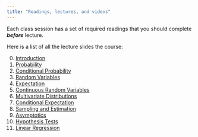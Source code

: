 ```yaml
---
title: "Readings, lectures, and videos"
---
```


 

Each class session has a set of required readings that you should complete ***before*** lecture. 


Here is a list of all the lecture slides the course:

0. [Introduction](/files/slides/00_intro_handout.pdf)
1. [Probability](/files/slides/01_probability_handout.pdf)
2. [Conditional Probability](/files/slides/02_conditional_probability_handout.pdf)
3. [Random Variables](/files/slides/03_variables_handout.pdf)
4. [Expectation](/files/slides/04_expectation_handout.pdf)
5. [Continuous Random Variables](/files/slides/05_continuous_handout.pdf)
6. [Multivariate Distributions](/files/slides/06_multivariate_handout.pdf)
7. [Conditional Expectation](/files/slides/07_cond_exp_handout.pdf)
8. [Sampling and Estimation](/files/slides/08_sampling.pdf)
9. [Asymptotics](/files/slides/09_asymptotics_handout.pdf)
10. [Hypothesis Tests](/files/slides/10_hypothesis_tests_handout.pdf)
11. [Linear Regression](/files/slides/11_linear_model_handout.pdf)
